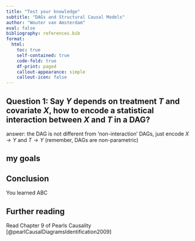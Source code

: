 ```yaml
---
title: "Test your knowledge"
subtitle: "DAGs and Structural Causal Models"
author: "Wouter van Amsterdam"
eval: false
bibliography: references.bib
format: 
  html:
    toc: true
    self-contained: true
    code-fold: true
    df-print: paged
    callout-appearance: simple
    callout-icon: false
---
```


::: {.callout-tip collapse="true"}
## Question 1: Say $Y$ depends on treatment $T$ and covariate $X$, how to encode a statistical interaction between $X$ and $T$ in a DAG?

answer: the DAG is not different from 'non-interaction' DAGs, just encode $X \to Y$ and $T \to Y$ (remember, DAGs are non-parametric)

:::

<!--Here's a cool fontawesome icon {{< fa thumbs-up >}}-->

::: {.callout-goals}
## my goals
:::


## Conclusion

You learned ABC

## Further reading

Read Chapter 9 of Pearls Causality [@pearlCausalDiagramsIdentification2009]

